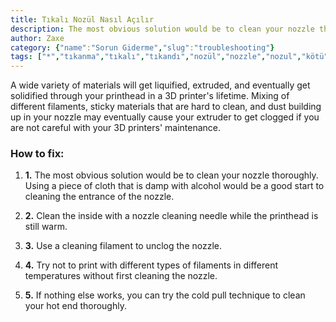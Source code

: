 ```yaml
---
title: Tıkalı Nozül Nasıl Açılır
description: The most obvious solution would be to clean your nozzle thoroughly. Using a piece of cloth that is damp with alcohol would be a good start to cleaning the entrance of the nozzle.
author: Zaxe
category: {"name":"Sorun Giderme","slug":"troubleshooting"}
tags: ["*","tıkanma","tıkalı","tıkandı","nozül","nozzle","nozul","kötü","başarısız"]
---
```


<Aligned>
<ColumnImage image={{imageURL:"posts/common-3d-printing-problems-and-how-to-troubleshoot-them/img/clogged-extruder.webp",imageALT:"Clogged Nozzle"}}>
A wide variety of materials will get liquified, extruded, and eventually get solidified through your printhead in a 3D printer's lifetime. Mixing of different filaments, sticky materials that are hard to clean, and dust building up in your nozzle may eventually cause your extruder to get clogged if you are not careful with your 3D printers' maintenance.
</ColumnImage>
<br/>

<h3>How to fix:</h3>

1. <strong className="list-number">1.</strong> The most obvious solution would be to clean your nozzle thoroughly. Using a piece of cloth that is damp with alcohol would be a good start to cleaning the entrance of the nozzle.

2. <strong className="list-number">2.</strong> Clean the inside with a nozzle cleaning needle while the printhead is still warm.

3. <strong className="list-number">3.</strong> Use a cleaning filament to unclog the nozzle.

4. <strong className="list-number">4.</strong> Try not to print with different types of filaments in different temperatures without first cleaning the nozzle.

5. <strong className="list-number">5.</strong> If nothing else works, you can try the cold pull technique to clean your hot end thoroughly.
</Aligned>
